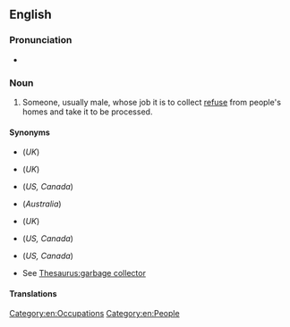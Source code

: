 {{also|garbageman}}

==English==
{{wikipedia|Waste collector}}

===Pronunciation===
* {{audio|en|EN-AU ck1 garbage man.ogg|Audio (AU)}}

===Noun===
{{en-noun|garbage men}}

# {{lb|en|AU|US|Canada}} Someone, usually male, whose job it is to collect [[refuse]] from people's homes and take it to be processed.

====Synonyms====
* {{l|en|bin man}} (''UK'')
* {{l|en|dustman}} (''UK'')
* {{l|en|garbage collector}} (''US, Canada'')
* {{l|en|garbo}} (''Australia'')
* {{l|en|refuse collector}} (''UK'')
* {{l|en|sanitation engineer}} (''US, Canada'')
* {{l|en|trashman}} (''US, Canada'')
* See [[Thesaurus:garbage collector]]

====Translations====
{{trans-see|garbage collector}}

[[Category:en:Occupations]]
[[Category:en:People]]